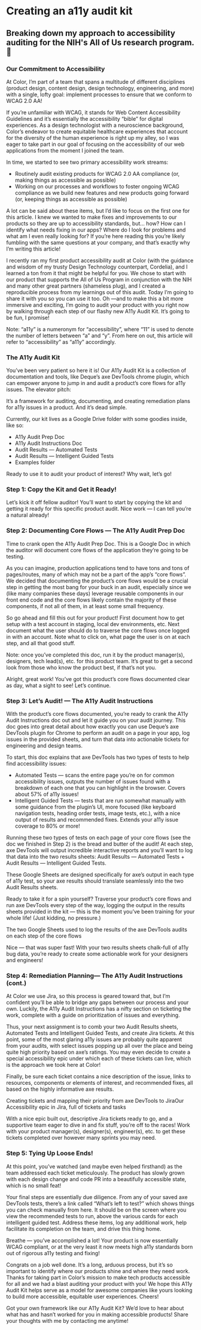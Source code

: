 
<HeaderImage image="/blog/creating-an-a11y-auditing-kit/cover.png" />

# Creating an a11y audit kit

## Breaking down my approach to accessibility auditing for the NIH's All of Us research program. 🧐

<MetadataBar date="August 2022" category="A11y" />

### Our Commitment to Accessibility

At Color, I’m part of a team that spans a multitude of different disciplines (product design, content design, design technology, engineering, and more) with a single, lofty goal: implement processes to ensure that we conform to WCAG 2.0 AA!

If you’re unfamiliar with WCAG, it stands for Web Content Accessibility Guidelines and it’s essentially the accessibility “bible” for digital experiences. As a design technologist with a neuroscience background, Color’s endeavor to create equitable healthcare experiences that account for the diversity of the human experience is right up my alley, so I was eager to take part in our goal of focusing on the accessibility of our web applications from the moment I joined the team.

In time, we started to see two primary accessibility work streams:

- Routinely audit existing products for WCAG 2.0 AA compliance (or, making things as accessible as possible)
- Working on our processes and workflows to foster ongoing WCAG compliance as we build new features and new products going forward (or, keeping things as accessible as possible)

A lot can be said about these items, but I’d like to focus on the first one for this article. I knew we wanted to make fixes and improvements to our products so they are up to accessibility standards, but… how? How can I identify what needs fixing in our apps? Where do I look for problems and what am I even really looking for? If you’re here reading this you’re likely fumbling with the same questions at your company, and that’s exactly why I’m writing this article!

I recently ran my first product accessibility audit at Color (with the guidance and wisdom of my trusty Design Technology counterpart, Cordelia), and I learned a ton from it that might be helpful for you. We chose to start with our product that supports the All of Us Program in conjunction with the NIH and many other great partners (shameless plug), and I created a reproducible process from my learnings out of this audit. Today I’m going to share it with you so you can use it too. Oh —and to make this a bit more immersive and exciting, I’m going to audit your product with you right now by walking through each step of our flashy new A11y Audit Kit. It’s going to be fun, I promise!

<Note>
  Note: “a11y” is a numeronym for “accessibility”, where “11” is used to denote
  the number of letters between “a” and “y”. From here on out, this article will
  refer to “accessibility” as “a11y” accordingly.
</Note>

### The A11y Audit Kit

You’ve been very patient so here it is! Our A11y Audit Kit is a collection of documentation and tools, like Deque’s axe DevTools chrome plugin, which can empower anyone to jump in and audit a product’s core flows for a11y issues. The elevator pitch:

<Note>
  It’s a framework for auditing, documenting, and creating remediation plans for
  a11y issues in a product. And it’s dead simple.
</Note>

Currently, our kit lives as a Google Drive folder with some goodies inside, like so:

- A11y Audit Prep Doc
- A11y Audit Instructions Doc
- Audit Results — Automated Tests
- Audit Results — Intelligent Guided Tests
- Examples folder

<ContentImage
  image="/blog/creating-an-a11y-auditing-kit/audit-kit.webp"
  caption="Audit kit folder in Google Drive"
/>
Ready to use it to audit your product of interest? Why wait, let’s go!

### Step 1: Copy the Kit and Get it Ready!

Let’s kick it off fellow auditor! You’ll want to start by copying the kit and getting it ready for this specific product audit. Nice work — I can tell you’re a natural already!

### Step 2: Documenting Core Flows — The A11y Audit Prep Doc

Time to crank open the A11y Audit Prep Doc. This is a Google Doc in which the auditor will document core flows of the application they’re going to be testing.

As you can imagine, production applications tend to have tons and tons of pages/routes, many of which may not be a part of the app’s “core flows”. We decided that documenting the product’s core flows would be a crucial step in getting the most bang for your buck in an audit, especially since we (like many companies these days) leverage reusable components in our front end code and the core flows likely contain the majority of these components, if not all of them, in at least some small frequency.

So go ahead and fill this out for your product! First document how to get setup with a test account in staging, local dev environments, etc. Next document what the user should do to traverse the core flows once logged in with an account. Note what to click on, what page the user is on at each step, and all that good stuff.

<Note>
  Note: once you’ve completed this doc, run it by the product manager(s),
  designers, tech lead(s), etc. for this product team. It’s great to get a
  second look from those who know the product best, if that’s not you.
</Note>

<ContentImage
  image="/blog/creating-an-a11y-auditing-kit/core-flows.webp"
  caption="Core flows template document in the audit kit"
/>

Alright, great work! You’ve got this product’s core flows documented clear as day, what a sight to see! Let’s continue.

### Step 3: Let’s Audit! — The A11y Audit Instructions

With the product’s core flows documented, you’re ready to crank the A11y Audit Instructions doc out and let it guide you on your audit journey. This doc goes into great detail about how exactly you can use Deque’s axe DevTools plugin for Chrome to perform an audit on a page in your app, log issues in the provided sheets, and turn that data into actionable tickets for engineering and design teams.

To start, this doc explains that axe DevTools has two types of tests to help find accessibility issues:

- Automated Tests — scans the entire page you’re on for common accessibility issues, outputs the number of issues found with a breakdown of each one that you can highlight in the browser. Covers about 57% of a11y issues!
- Intelligent Guided Tests — tests that are run somewhat manually with some guidance from the plugin’s UI, more focused (like keyboard navigation tests, heading order tests, image tests, etc.), with a nice output of results and recommended fixes. Extends your a11y issue coverage to 80% or more!

Running these two types of tests on each page of your core flows (see the doc we finished in Step 2) is the bread and butter of the audit! At each step, axe DevTools will output incredible interactive reports and you’ll want to log that data into the two results sheets: Audit Results — Automated Tests + Audit Results — Intelligent Guided Tests.

These Google Sheets are designed specifically for axe’s output in each type of a11y test, so your axe results should translate seamlessly into the two Audit Results sheets.

Ready to take it for a spin yourself? Traverse your product’s core flows and run axe DevTools every step of the way, logging the output in the results sheets provided in the kit — this is the moment you’ve been training for your whole life! (Just kidding, no pressure.)

The two Google Sheets used to log the results of the axe DevTools audits on each step of the core flows

<ContentImage
  image="/blog/creating-an-a11y-auditing-kit/sheet1.webp"
  caption="Automated Tests sheet in the audit kit"
/>
<ContentImage
  image="/blog/creating-an-a11y-auditing-kit/sheet2.webp"
  caption="Intelligent Guided Tests sheet in the audit kit"
/>

Nice — that was super fast! With your two results sheets chalk-full of a11y bug data, you’re ready to create some actionable work for your designers and engineers!

### Step 4: Remediation Planning— The A11y Audit Instructions (cont.)

At Color we use Jira, so this process is geared toward that, but I’m confident you’ll be able to bridge any gaps between our process and your own. Luckily, the A11y Audit Instructions has a nifty section on ticketing the work, complete with a guide on prioritization of issues and everything.

Thus, your next assignment is to comb your two Audit Results sheets, Automated Tests and Intelligent Guided Tests, and create Jira tickets. At this point, some of the most glaring a11y issues are probably quite apparent from your audits, with select issues popping up all over the place and being quite high priority based on axe’s ratings. You may even decide to create a special accessibility epic under which each of these tickets can live, which is the approach we took here at Color!

Finally, be sure each ticket contains a nice description of the issue, links to resources, components or elements of interest, and recommended fixes, all based on the highly informative axe results.

<ContentImage
  image="/blog/creating-an-a11y-auditing-kit/severity.webp"
  caption="Severity guide in the audit kit"
/>
<ContentImage
  image="/blog/creating-an-a11y-auditing-kit/jira.webp"
  caption="Jira Epic creation in the audit kit"
/>

Creating tickets and mapping their priority from axe DevTools to JiraOur Accessibility epic in Jira, full of tickets and tasks

With a nice epic built out, descriptive Jira tickets ready to go, and a supportive team eager to dive in and fix stuff, you’re off to the races! Work with your product manager(s), designer(s), engineer(s), etc. to get these tickets completed over however many sprints you may need.

### Step 5: Tying Up Loose Ends!

At this point, you’ve watched (and maybe even helped firsthand) as the team addressed each ticket meticulously. The product has slowly grown with each design change and code PR into a beautifully accessible state, which is no small feat!

Your final steps are essentially due diligence. From any of your saved axe DevTools tests, there’s a link called “What’s left to test?” which shows things you can check manually from here. It should be on the screen where you view the recommended tests to run, above the various cards for each intelligent guided test. Address these items, log any additional work, help facilitate its completion on the team, and drive this thing home.

Breathe — you’ve accomplished a lot!
Your product is now essentially WCAG compliant, or at the very least it now meets high a11y standards born out of rigorous a11y testing and fixing!

Congrats on a job well done. It’s a long, arduous process, but it’s so important to identify where our products shine and where they need work. Thanks for taking part in Color’s mission to make tech products accessible for all and we had a blast auditing your product with you! We hope this A11y Audit Kit helps serve as a model for awesome companies like yours looking to build more accessible, equitable user experiences. Cheers!

<Note>
  Got your own framework like our A11y Audit Kit? We’d love to hear about what
  has and hasn’t worked for you in making accessible products! Share your
  thoughts with me by contacting me anytime!
</Note>
